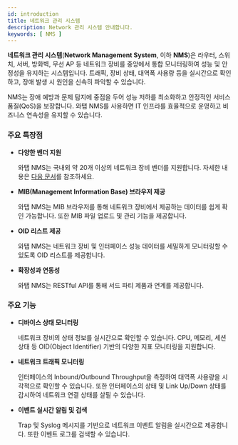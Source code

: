 ```yaml
---
id: introduction
title: 네트워크 관리 시스템
description: Network 관리 시스템 안내합니다. 
keywords: [ NMS ]
---
```


**네트워크 관리 시스템**(**Network Management System**, 이하 **NMS**)은 라우터, 스위치, 서버, 방화벽, 무선 AP 등 네트워크 장비를 중앙에서 통합 모니터링하여 성능 및 안정성을 유지하는 시스템입니다. 트래픽, 장비 상태, 대역폭 사용량 등을 실시간으로 확인하고, 장애 발생 시 원인을 신속히 파악할 수 있습니다.  

NMS는 장애 예방과 문제 탐지에 중점을 두어 성능 저하를 최소화하고 안정적인 서비스 품질(QoS)을 보장합니다. 와탭 NMS를 사용하면 IT 인프라를 효율적으로 운영하고 비즈니스 연속성을 유지할 수 있습니다.

### 주요 특장점

* **다양한 벤더 지원**

  와탭 NMS는 국내외 약 20개 이상의 네트워크 장비 벤더를 지원합니다. 자세한 내용은 [다음 문서](/nms/supported-spec#supported-mib)를 참조하세요.

* **MIB(Management Information Base) 브라우저 제공**

  와탭 NMS는 MIB 브라우저를 통해 네트워크 장비에서 제공하는 데이터를 쉽게 확인 가능합니다. 또한 MIB 파일 업로드 및 관리 기능을 제공합니다. 

* **OID 리스트 제공**

  와탭 NMS는 네트워크 장비 및 인터페이스 성능 데이터를 세밀하게 모니터링할 수 있도록 OID 리스트를 제공합니다. 

* **확장성과 연동성**

  와탭 NMS는 RESTful API를 통해 서드 파티 제품과 연계를 제공합니다. 


### 주요 기능

* **디바이스 상태 모니터링**

  네트워크 장비의 상태 정보를 실시간으로 확인할 수 있습니다. CPU, 메모리, 세션 상태 등 OID(Object Identifier) 기반의 다양한 지표 모니터링을 지원합니다. 

* **네트워크 트래픽 모니터링** 

  인터페이스의 Inbound/Outbound Throughput을 측정하여 대역폭 사용량을 시각적으로 확인할 수 있습니다. 또한 인터페이스의 상태 및 Link Up/Down 상태를 감시하여 네트워크 연결 상태를 살필 수 있습니다. 
    
* **이벤트 실시간 알림 및 검색**

  Trap 및 Syslog 메시지를 기반으로 네트워크 이벤트 알림을 실시간으로 제공합니다. 또한 이벤트 로그를 검색할 수 있습니다. 
    
